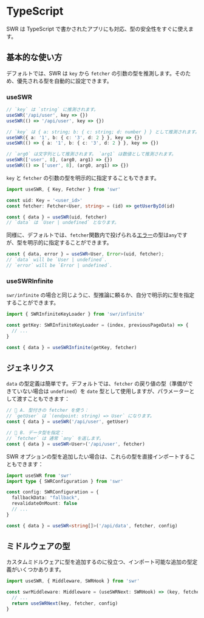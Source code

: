# TypeScript

SWR は TypeScript で書かされたアプリにも対応、型の安全性をすぐに使えます。

## 基本的な使い方

デフォルトでは、SWR は `key` から `fetcher` の引数の型を推測します。そのため、優先される型を自動的に設定できます。

### useSWR

```typescript
// `key` は `string` に推測されます。
useSWR('/api/user', key => {})
useSWR(() => '/api/user', key => {})

// `key` は { a: string; b: { c: string; d: number } } として推測されます。
useSWR({ a: '1', b: { c: '3', d: 2 } }, key => {})
useSWR(() => { a: '1', b: { c: '3', d: 2 } }, key => {})

// `arg0` は文字列として推測されます。 `arg1` は数値として推測されます。
useSWR(['user', 8], (arg0, arg1) => {})
useSWR(() => ['user', 8], (arg0, arg1) => {})
```

`key` と `fetcher` の引数の型を明示的に指定することもできます。

```typescript
import useSWR, { Key, Fetcher } from 'swr'

const uid: Key = '<user_id>'
const fetcher: Fetcher<User, string> = (id) => getUserById(id)

const { data } = useSWR(uid, fetcher)
// `data` は `User | undefined` となります。
```

同様に、デフォルトでは、`fetcher`関数内で投げられる[エラー](/docs/error-handling)の型は`any`ですが、型を明示的に指定することができます。

```typescript
const { data, error } = useSWR<User, Error>(uid, fetcher);
// `data` will be `User | undefined`.
// `error` will be `Error | undefined`.
```

### useSWRInfinite

`swr/infinite` の場合と同じように、型推論に頼るか、自分で明示的に型を指定することができます。

```typescript
import { SWRInfiniteKeyLoader } from 'swr/infinite'

const getKey: SWRInfiniteKeyLoader = (index, previousPageData) => {
  // ...
}

const { data } = useSWRInfinite(getKey, fetcher)
```

## ジェネリクス

`data` の型定義は簡単です。デフォルトでは、`fetcher` の戻り値の型（準備ができていない場合は `undefined`）を `date` 型として使用しますが、パラメーターとして渡すこともできます：

```typescript
// 🔹 A. 型付きの fetcher を使う：
// `getUser` は `(endpoint: string) => User` になります。
const { data } = useSWR('/api/user', getUser)

// 🔹 B. データ型を指定：
// `fetcher` は 通常 `any` を返します。
const { data } = useSWR<User>('/api/user', fetcher)
```

SWR オプションの型を追加したい場合は、これらの型を直接インポートすることもできます：

```typescript
import useSWR from 'swr'
import type { SWRConfiguration } from 'swr'

const config: SWRConfiguration = {
  fallbackData: "fallback",
  revalidateOnMount: false
  // ...
}

const { data } = useSWR<string[]>('/api/data', fetcher, config)
```

## ミドルウェアの型

カスタムミドルウェアに型を追加するのに役立つ、インポート可能な追加の型定義がいくつかあります。

```typescript
import useSWR, { Middleware, SWRHook } from 'swr'

const swrMiddleware: Middleware = (useSWRNext: SWRHook) => (key, fetcher, config) => {
  // ...
  return useSWRNext(key, fetcher, config)
}
```

